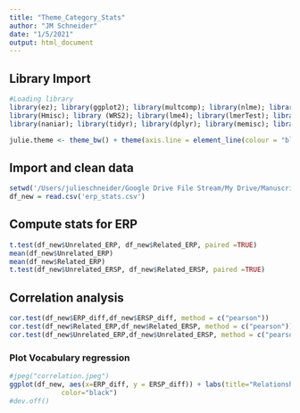 ```yaml
---
title: "Theme_Category_Stats"
author: "JM Schneider"
date: "1/5/2021"
output: html_document
---
```


## Library Import
```r
#Loading library
library(ez); library(ggplot2); library(multcomp); library(nlme); library(pastecs); library(reshape)
library(Hmisc); library (WRS2); library(lme4); library(lmerTest); library(plyr); library(splitstackshape) 
library(naniar); library(tidyr); library(dplyr); library(memisc); library(psychReport); library(foreign); library(interactions); library(tableone); library(officer); library(magrittr); library(corrplot); library(effectsize); library(Rcmdr)

julie.theme <- theme_bw() + theme(axis.line = element_line(colour = "black"), panel.grid.minor = element_blank(), panel.grid.major = element_blank(), panel.border = element_blank(), panel.background = element_blank(), legend.title= element_blank())  #custom graphics theme for ggplot2
```

## Import and clean data
```r
setwd('/Users/julieschneider/Google Drive File Stream/My Drive/Manuscripts/manuscripts/semantic_processing/ERP')
df_new = read.csv('erp_stats.csv')
```

## Compute stats for ERP
```r
t.test(df_new$Unrelated_ERP, df_new$Related_ERP, paired =TRUE)
mean(df_new$Unrelated_ERP)
mean(df_new$Related_ERP)
t.test(df_new$Unrelated_ERSP, df_new$Related_ERSP, paired =TRUE)
```
## Correlation analysis
```r
cor.test(df_new$ERP_diff,df_new$ERSP_diff, method = c("pearson"))
cor.test(df_new$Related_ERP,df_new$Related_ERSP, method = c("pearson"))
cor.test(df_new$Unrelated_ERP,df_new$Unrelated_ERSP, method = c("pearson"))
```
### Plot Vocabulary regression
```r
#jpeg("correlation.jpeg")
ggplot(df_new, aes(x=ERP_diff, y = ERSP_diff)) + labs(title="Relationship between N400 & Theta", y = "Theta Amplitude", x = "N400 Amplitude") + geom_point(size=2,color='#E69F00') + julie.theme+ theme(plot.title = element_text(hjust = 0.5)) + geom_smooth(method=lm,  linetype="dashed",
             color="black")
#dev.off()
```

